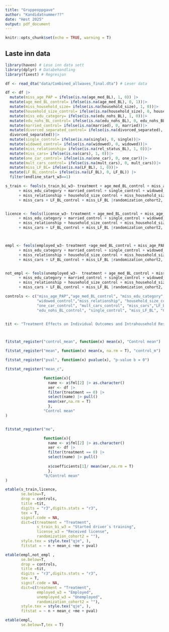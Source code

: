 ```yaml
---
title: "Gruppeoppgave"
author: "Kandidatnummer??"
date: "Høst 2025"
output: pdf_document
---
```


```r
knitr::opts_chunk$set(echo = TRUE, warning = T)
```


## Laste inn data

```r

library(haven) # Lese inn data sett
library(dplyr) # Databehandling
library(fixest) # Regresjon

df <- read_dta("data/Combined_allwaves_final.dta") # Leser data 

df <- df |> 
  mutate(miss_age_PAP = ifelse(is.na(age_med_BL), 1, 0)) |> 
  mutate(age_med_BL_control= ifelse(is.na(age_med_BL), 0, 1))|> 
  mutate(miss_household_size= ifelse(is.na(household_size), 1, 0))|> 
  mutate(household_size_control= ifelse(is.na(household_size), 0, household_size)) |> 
  mutate(miss_edu_category= ifelse(is.na(edu_nohs_BL), 1, 0))|> 
  mutate(edu_nohs_BL_control= ifelse(is.na(edu_nohs_BL), 0, edu_nohs_BL))|> 
  mutate(married_control= ifelse(is.na(married), 0, married))|> 
  mutate(divorced_separated_control= ifelse(is.na(divorced_separated), 0,
  divorced_separated))|> 
  mutate(single_control= ifelse(is.na(single), 0, single))|> 
  mutate(widowed_control= ifelse(is.na(widowed), 0, widowed))|> 
  mutate(miss_relationship= ifelse(is.na(rel_status_BL), 1, 0))|> 
  mutate(miss_cars= ifelse(is.na(cars), 1, 0))|> 
  mutate(one_car_control= ifelse(is.na(one_car), 0, one_car))|> 
  mutate(mult_cars_control= ifelse(is.na(mult_cars), 0, mult_cars))|> 
  mutate(miss_LF_BL= ifelse(is.na(LF_BL), 1, 0))|> 
  mutate(LF_BL_control= ifelse(is.na(LF_BL), 0, LF_BL)) |> 
  filter(endline_start_w3==1)
```


```r
s_train <- feols(s_train_bi_w3~ treatment + age_med_BL_control + miss_age_PAP + edu_nohs_BL_control
      + miss_edu_category + married_control + single_control + widowed_control
      + miss_relationship + household_size_control + miss_household_size + one_car_control
      + miss_cars + LF_BL_control + miss_LF_BL |randomization_cohort2, cluster = c("file_nbr"), data = df)


licence <- feols(license_w3~ treatment + age_med_BL_control + miss_age_PAP + edu_nohs_BL_control
      + miss_edu_category + married_control + single_control + widowed_control
      + miss_relationship + household_size_control + miss_household_size + one_car_control
      + miss_cars + LF_BL_control + miss_LF_BL |randomization_cohort2, cluster = c("file_nbr"), data = df)



empl <- feols(employed_w3~ treatment +age_med_BL_control + miss_age_PAP + edu_nohs_BL_control
      + miss_edu_category + married_control + single_control + widowed_control
      + miss_relationship + household_size_control + miss_household_size + one_car_control
      + miss_cars + LF_BL_control + miss_LF_BL |randomization_cohort2, cluster = c("file_nbr"), data = df)


not_empl <- feols(unemployed_w3~  treatment + age_med_BL_control + miss_age_PAP + edu_nohs_BL_control
      + miss_edu_category + married_control + single_control + widowed_control
      + miss_relationship + household_size_control + miss_household_size + one_car_control
      + miss_cars + LF_BL_control + miss_LF_BL |randomization_cohort2, cluster = c("file_nbr"), data = df)

```


```r

controls <- c("miss_age_PAP","age_med_BL_control", "miss_edu_category", "married_control",
              "widowed_control","miss_relationship", "household_size_control", "miss_household_size",
              "one_car_control", "mult_cars_control", "miss_cars","LF_BL_control", "LF_BL_control",
              "edu_nohs_BL_control", "single_control", "miss_LF_BL", "Constant", "randomization_cohort2")


tit <- "Treatment Effects on Individual Outcomes and Intrahousehold Responses"



fitstat_register("control_mean", function(x) mean(x), "Control mean")

fitstat_register("mean", function(x) mean(x, na.rm = T), "control_m")

fitstat_register("pval", function(x) pvalue(x), "p-value b = 0")

fitstat_register("mean_c", 

                 function(x){
                   name <- x$fml[2] |> as.character()
                   xer <- df |> 
                   filter(treatment == 0) |> 
                   select(name) |> pull()
                   mean(xer,na.rm = T)
                   }, 
                 "Control mean"
)


fitstat_register("me", 

                 function(x){
                   name <- x$fml[2] |> as.character()
                   xer <- df |> 
                   filter(treatment == 0) |> 
                   select(name) |> pull()
                   
                   x$coefficients[1]/ mean(xer,na.rm = T)
                   }, 
                 "b/Control mean"
)

```




```r

etable(s_train,licence,
       se.below=T, 
       drop = controls, 
       title =tit, 
       digits = "r3",digits.stats = "r3",
       tex = T, 
       signif.code = NA,
       dict=c(treatment = "Treatment", 
              s_train_bi_w3 = "Started driver`s training", 
              license_w3 = "Received license", 
              randomization_cohort2 = ""),
       style.tex = style.tex("qje", ),
       fitstat = ~ n + mean_c +me + pval)

```





```r
etable(empl,not_empl ,
       se.below=T, 
       drop = controls, 
       title =tit,
       digits = "r3",digits.stats = "r3",
       tex = T, 
       signif.code = NA,
       dict=c(treatment = "Treatment", 
              employed_w3 = "Employed", 
              unemployed_w3 = "Unemployed", 
              randomization_cohort2 = ""),
       style.tex = style.tex("qje", ),
       fitstat = ~ n + mean_c +me + pval)
```






```r
etable(empl,
       se.below=T,tex = T)


```







